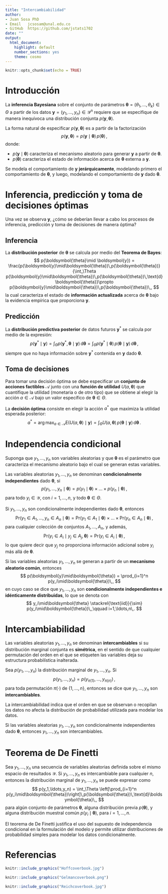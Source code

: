---
title: "Intercambiabilidad"
author: 
- Juan Sosa PhD
- Email   jcsosam@unal.edu.co
- GitHub  https://github.com/jstats1702 
date: ""
output:
  html_document:
    highlight: default
    number_sections: yes
    theme: cosmo
---

```{r setup, include=FALSE}
knitr::opts_chunk$set(echo = TRUE)
```


\DeclareMathOperator*{\argmax}{arg\,max}

# Introducción

La **inferencia Bayesiana** sobre el conjunto de parámetros $\boldsymbol{\theta} = (\theta_1,\ldots,\theta_k)\in\Theta$ a partir de los datos $\boldsymbol{y} = (y_1,\ldots,y_n)\in\mathcal{Y}^n$ requiere que se especifique de manera inequívoca una distribución conjunta $p(\boldsymbol{y}, \boldsymbol{\theta})$.

La forma natural de especificar $p(\boldsymbol{y}, \boldsymbol{\theta})$ es a partir de la factorización 
$$
p(\boldsymbol{y}, \boldsymbol{\theta}) = p(\boldsymbol{y}\mid\boldsymbol{\theta})\,p(\boldsymbol{\theta})\,,
$$
donde:

- $p(\boldsymbol{y}\mid\boldsymbol{\theta})$ caracteriza el mecanismo aleatorio para generar $\boldsymbol{y}$ a partir de $\boldsymbol{\theta}$.
- $p(\boldsymbol{\theta})$ caracteriza el estado de información acerca de $\boldsymbol{\theta}$ externa a $\boldsymbol{y}$.

Se modela el comportamiento de $\boldsymbol{y}$ **jerárquicamente**, modelando primero el comportamiento de $\boldsymbol{\theta}$, y luego, modelando el comportamiento de $\boldsymbol{y}$ dado $\boldsymbol{\theta}$.


# Inferencia, predicción y toma de decisiones óptimas

Una vez se observa $\boldsymbol{y}$, ¿cómo se deberían llevar a cabo los procesos de inferencia, predicción y toma de decisiones de manera óptima?

## Inferencia {-}

La **distribución posterior** de $\boldsymbol{\theta}$ se calcula por medio del **Teorema de Bayes**:
$$
p(\boldsymbol{\theta}\mid \boldsymbol{y}) = 
 \frac{p(\boldsymbol{y}\mid\boldsymbol{\theta})\,p(\boldsymbol{\theta})}{\int_\Theta p(\boldsymbol{y}\mid\boldsymbol{\theta})\,p(\boldsymbol{\theta})\,\text{d}\boldsymbol{\theta}}\propto p(\boldsymbol{y}\mid\boldsymbol{\theta})\,p(\boldsymbol{\theta})\,,
$$
la cual caracteriza el estado de **información actualizada** acerca de $\boldsymbol{\theta}$ bajo la evidencia empírica que proporciona $\boldsymbol{y}$.


## Predicción {-}


La **distribución predictiva posterior** de datos futuros $\boldsymbol{y}^*$ se calcula por medio de la expresión:
$$
p(\boldsymbol{y}^*\mid\boldsymbol{y}) 
= \int_\Theta p(\boldsymbol{y}^*,\boldsymbol{\theta}\mid\boldsymbol{y})\,\text{d}\boldsymbol{\theta} 
= \int_\Theta p(\boldsymbol{y}^*\mid\boldsymbol{\theta})\,p(\boldsymbol{\theta}\mid\boldsymbol{y})\,\text{d}\boldsymbol{\theta}\,, 
$$
siempre que no haya información sobre $\boldsymbol{y}^*$ contenida en $\boldsymbol{y}$ dado $\boldsymbol{\theta}$.


## Toma de decisiones {-}

Para tomar una decisión óptima se debe especificar un **conjunto de acciones factibles** $\mathcal{A}$ junto con una **función de utilidad** $U(a,\boldsymbol{\theta})$ que cuantifique la utilidad (monetaria o de otro tipo) que se obtiene al elegir la acción $a\in\mathcal{A}$ bajo un valor específico de $\boldsymbol{\theta}\in\Theta$.

La **decisión óptima** consiste en elegir la acción $a^*$ que maximiza la utilidad esperada posterior:
$$
a^* = \argmax_{a\in\mathcal{A}} \textsf{E}(U(a,\boldsymbol{\theta})\mid\boldsymbol{y})
 = \int_\Theta U(a,\boldsymbol{\theta})\,p(\boldsymbol{\theta}\mid\boldsymbol{y})\,\text{d}\boldsymbol{\theta}\,.
$$


# Independencia condicional

Suponga que $y_1,\ldots,y_n$ son variables aleatorias y que $\boldsymbol{\theta}$ es el parámetro que caracteriza el mecanismo aleatorio bajo el cual se generan estas variables. 

Las variables aleatorias $y_1,\ldots,y_n$ se denominan **condicionalmente independientes** dado $\boldsymbol{\theta}$, si
$$
p(y_1,\ldots,y_n\mid\boldsymbol{\theta}) = p(y_1\mid\boldsymbol{\theta})\times\ldots\times p(y_n\mid\boldsymbol{\theta})\,,
$$
para todo $y_i\in\mathcal{Y}$, con $i=1,\ldots,n$, y todo $\boldsymbol{\theta}\in\Theta$.

Si $y_1,\ldots,y_n$ son condicionalmente independientes dado $\boldsymbol{\theta}$, entonces
$$
\textsf{Pr}(y_1\in A_1,\ldots,y_n\in A_n\mid\boldsymbol{\theta}) = \textsf{Pr}(y_1\in A_1\mid\boldsymbol{\theta})\times\ldots\times\textsf{Pr}(y_n\in A_n\mid\boldsymbol{\theta})\,,
$$
para cualquier colección de conjuntos $A_1,\ldots,A_n$, y además,
$$
\textsf{Pr}(y_i\in A_i\mid y_j\in A_j,\boldsymbol{\theta}) = \textsf{Pr}(y_i\in A_i\mid\boldsymbol{\theta})\,,
$$
lo que quiere decir que $y_j$ no proporciona información adicional sobre $y_i$ más allá de $\boldsymbol{\theta}$.

Si las variables aleatorias $y_1,\ldots,y_n$ se generan a partir de un **mecanismo aleatorio común**, entonces
$$
p(\boldsymbol{y}\mid\boldsymbol{\theta}) = \prod_{i=1}^n p(y_i\mid\boldsymbol{\theta})\,,
$$
en cuyo caso se dice que $y_1,\ldots,y_n$ son **condicionalmente independientes e idénticamente distribuidas**, lo que se denota con 
$$
y_i\mid\boldsymbol{\theta} \stackrel{\text{iid}}{\sim} p(y_i\mid\boldsymbol{\theta})\,,\qquad i=1,\ldots,n\,.
$$


# Intercambiabilidad

Las variables aleatorias $y_1,\ldots,y_n$ se denominan **intercambiables** si su distribución marginal conjunta es **simétrica**, en el sentido de que cualquier permutación del orden en el que se etiqueten las variables deja su estructura probabilística inalterada.

Sea $p(y_1,\ldots,y_n)$ la distribución marginal de $y_1,\ldots,y_n$. Si 
$$
p(y_1,\ldots,y_n) = p(y_{\pi(1)},\ldots,y_{\pi(n)})\,,
$$ 
para toda permutación $\pi(\cdot)$ de $\{1,\ldots,n\}$, entonces se dice que $y_1,\ldots,y_n$ son **intercambiables**.

La intercambiabilidad indica que el orden en que se observan o recopilan los datos no afecta la distribución de probabilidad utilizada para modelar los datos.

Si las variables aleatorias $y_1,\ldots,y_n$ son condicionalmente independientes dado $\boldsymbol{\theta}$, entonces $y_1,\ldots,y_n$ son intercambiables. 


# Teorema de De Finetti

Sea $y_1,\ldots,y_n$ una secuencia de variables aleatorias definida sobre el mismo espacio de resultados $\mathcal{Y}$. Si $y_1,\ldots,y_n$ es intercambiable para cualquier $n$, entonces la distribución marginal de $y_1,\ldots,y_n$ se puede expresar como
$$
p(y_1,\ldots,y_n) = \int_\Theta \left[\prod_{i=1}^n p(y_i\mid\boldsymbol{\theta})\right]\,p(\boldsymbol{\theta})\,\text{d}\boldsymbol{\theta}\,,
$$
para algún conjunto de parámetros $\boldsymbol{\theta}$, alguna distribución previa $p(\boldsymbol{\theta})$, y alguna distribución muestral común $p(y_i\mid\boldsymbol{\theta})$, para $i=1,\ldots,n$.

El teorema de De Finetti justifica el uso del supuesto de independencia condicional en la formulación del modelo y permite utilizar distribuciones de probabilidad simples para modelar los datos condicionalmente.





# Referencias


```{r, eval = TRUE, echo=FALSE, out.width="25%", fig.pos = 'H', fig.align = 'center'}
knitr::include_graphics("Hoffcoverbook.jpg")
```


```{r, eval = TRUE, echo=FALSE, out.width="25%", fig.pos = 'H', fig.align = 'center'}
knitr::include_graphics("Gelmancoverbook.png")
```


```{r, eval = TRUE, echo=FALSE, out.width="25%", fig.pos = 'H', fig.align = 'center'}
knitr::include_graphics("Reichcoverbook.jpg")
```